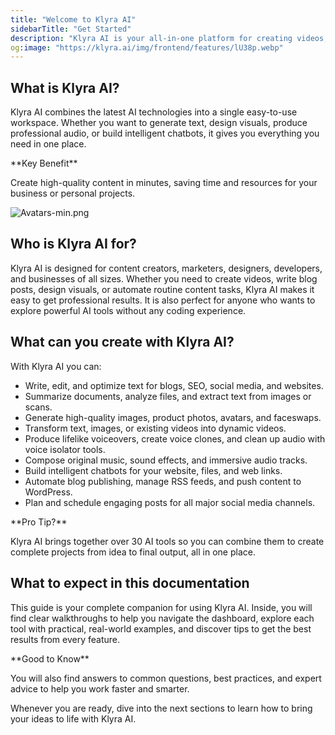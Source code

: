 ```yaml
---
title: "Welcome to Klyra AI"
sidebarTitle: "Get Started"
description: "Klyra AI is your all-in-one platform for creating videos, voiceovers, avatars, images, music, chatbots, blogs, and much more. With over 30 powerful AI tools, Klyra AI makes advanced content creation accessible to everyone, regardless of technical skill."
og:image: "https://klyra.ai/img/frontend/features/lU38p.webp"
---
```


## What is Klyra AI?

Klyra AI combines the latest AI technologies into a single easy-to-use workspace. Whether you want to generate text, design visuals, produce professional audio, or build intelligent chatbots, it gives you everything you need in one place.

<Check>
  **Key Benefit**

  Create high-quality content in minutes, saving time and resources for your business or personal projects.
</Check>

![Avatars-min.png](/images/Avatars-min.png)

## Who is Klyra AI for?

Klyra AI is designed for content creators, marketers, designers, developers, and businesses of all sizes. Whether you need to create videos, write blog posts, design visuals, or automate routine content tasks, Klyra AI makes it easy to get professional results. It is also perfect for anyone who wants to explore powerful AI tools without any coding experience.

## What can you create with Klyra AI?

With Klyra AI you can:

- Write, edit, and optimize text for blogs, SEO, social media, and websites.
- Summarize documents, analyze files, and extract text from images or scans.
- Generate high-quality images, product photos, avatars, and faceswaps.
- Transform text, images, or existing videos into dynamic videos.
- Produce lifelike voiceovers, create voice clones, and clean up audio with voice isolator tools.
- Compose original music, sound effects, and immersive audio tracks.
- Build intelligent chatbots for your website, files, and web links.
- Automate blog publishing, manage RSS feeds, and push content to WordPress.
- Plan and schedule engaging posts for all major social media channels.

<Tip>
  **Pro Tip?**

  Klyra AI brings together over 30 AI tools so you can combine them to create complete projects from idea to final output, all in one place.
</Tip>

## What to expect in this documentation

This guide is your complete companion for using Klyra AI. Inside, you will find clear walkthroughs to help you navigate the dashboard, explore each tool with practical, real-world examples, and discover tips to get the best results from every feature.

<Check>
  **Good to Know**

  You will also find answers to common questions, best practices, and expert advice to help you work faster and smarter.
</Check>

Whenever you are ready, dive into the next sections to learn how to bring your ideas to life with Klyra AI.